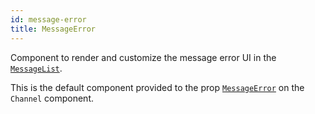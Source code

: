 ```yaml
---
id: message-error
title: MessageError
---
```


Component to render and customize the message error UI in the [`MessageList`](../message-list-components/message-list.mdx).

This is the default component provided to the prop [`MessageError`](../../../ui-components/channel#messageerror) on the `Channel` component.
